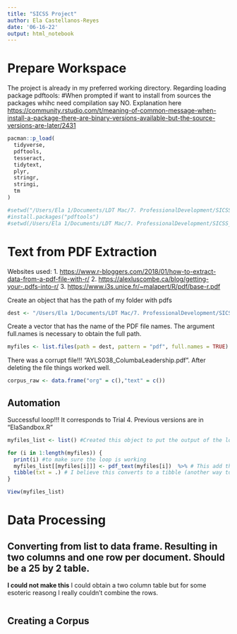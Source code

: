 ```yaml
---
title: "SICSS Project"
author: Ela Castellanos-Reyes
date: '06-16-22'
output: html_notebook
---
```


# Prepare Workspace

The project is already in my preferred working directory. Regarding loading package pdftools: #When prompted if want to install from sources the packages whihc need compilation say NO. Explanation here <https://community.rstudio.com/t/meaning-of-common-message-when-install-a-package-there-are-binary-versions-available-but-the-source-versions-are-later/2431>

```r
pacman::p_load(
  tidyverse,
  pdftools, 
  tesseract,
  tidytext,
  plyr,
  stringr,
  stringi,
  tm
)

#setwd("/Users/Ela 1/Documents/LDT Mac/7. ProfessionalDevelopment/SICSS_Project/SICSS-Project-African-Youth-Leadership/Webscraped data")
#install.packages("pdftools")
#setwd(/Users/Ela 1/Documents/LDT Mac/7. ProfessionalDevelopment/SICSS_Project/)
```
# Text from PDF Extraction

Websites used: 
1. <https://www.r-bloggers.com/2018/01/how-to-extract-data-from-a-pdf-file-with-r/> 
2. <https://alexluscombe.ca/blog/getting-your-.pdfs-into-r/> 
3. <https://www.i3s.unice.fr/~malapert/R/pdf/base-r.pdf>

Create an object that has the path of my folder with pdfs

```r
dest <- "/Users/Ela 1/Documents/LDT Mac/7. ProfessionalDevelopment/SICSS_Project/SICSS-Project-African-Youth-Leadership/Webscraped data"
```

Create a vector that has the name of the PDF file names. The argument full.names is necessary to obtain the full path.

```r
myfiles <- list.files(path = dest, pattern = "pdf", full.names = TRUE)
```

There was a corrupt file!!! "AYLS038_ColumbaLeadership.pdf". After deleting the file things worked well.

```r
corpus_raw <- data.frame("org" = c(),"text" = c())
```

## Automation
Successful loop!!! 
It corresponds to Trial 4. Previous versions are in "ElaSandbox.R"

```r
myfiles_list <- list() #Created this object to put the output of the loop

for (i in 1:length(myfiles)) {
  print(i) #to make sure the loop is working
  myfiles_list[[myfiles[i]]] <- pdf_text(myfiles[i])  %>% # This add the output of pdf_text() to the list object. 
  tibble(txt = .) # I believe this converts to a tibble (another way to say data.frame) and makes the output be txt format
}

View(myfiles_list)
```

# Data Processing
## Converting from list to data frame. Resulting in two columns and one row per document. Should be a 25 by 2 table.

**I could not make this**
I could obtain a two column table but for some esoteric reasong I really couldn't combine the rows.

```r

```

## Creating a Corpus
```r
  
```




